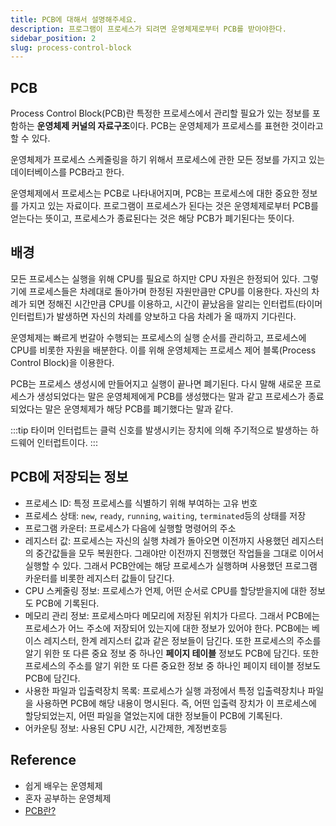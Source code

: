 ```yaml
---
title: PCB에 대해서 설명해주세요.
description: 프로그램이 프로세스가 되려면 운영체제로부터 PCB를 받아야한다.
sidebar_position: 2
slug: process-control-block
---
```


## PCB

Process Control Block(PCB)란 특정한 프로세스에서 관리할 필요가 있는 정보를 포함하는 **운영체제
커널의 자료구조**이다. PCB는 운영체제가 프로세스를 표현한 것이라고 할 수 있다.

운영체제가 프로세스 스케줄링을 하기 위해서 프로세스에 관한 모든 정보를 가지고 있는
데이터베이스를 PCB라고 한다.

운영체제에서 프로세스는 PCB로 나타내어지며, PCB는 프로세스에 대한 중요한 정보를 가지고 있는 자료이다.
프로그램이 프로세스가 된다는 것은 운영체제로부터 PCB를 얻는다는 뜻이고, 프로세스가 종료된다는 것은
해당 PCB가 폐기된다는 뜻이다.

## 배경

모든 프로세스는 실행을 위해 CPU를 필요로 하지만 CPU 자원은 한정되어 있다.
그렇기에 프로세스들은 차례대로 돌아가며 한정된 자원만큼만 CPU를 이용한다.
자신의 차례가 되면 정해진 시간만큼 CPU를 이용하고, 시간이 끝났음을 알리는 인터럽트(타이머 인터럽트)가
발생하면 자신의 차례를 양보하고 다음 차례가 올 때까지 기다린다.

운영체제는 빠르게 번갈아 수행되는 프로세스의 실행 순서를 관리하고, 프로세스에 CPU를 비롯한 자원을 배분한다.
이를 위해 운영체제는 프로세스 제어 블록(Process Control Block)을 이용한다.

PCB는 프로세스 생성시에 만들어지고 실행이 끝나면 폐기된다.
다시 말해 새로운 프로세스가 생성되었다는 말은 운영체제에게 PCB를 생성했다는 말과 같고 프로세스가 종료되었다는
말은 운영체제가 해당 PCB를 폐기했다는 말과 같다.

:::tip
타이머 인터럽트는 클럭 신호를 발생시키는 장치에 의해 주기적으로 발생하는 하드웨어 인터럽트이다.
:::

## PCB에 저장되는 정보

- 프로세스 ID: 특정 프로세스를 식별하기 위해 부여하는 고유 번호
- 프로세스 상태: `new`, `ready`, `running`, `waiting`, `terminated`등의 상태를 저장
- 프로그램 카운터: 프로세스가 다음에 실행할 명령어의 주소
- 레지스터 값: 프로세스는 자신의 실행 차례가 돌아오면 이전까지 사용했던 레지스터의 중간값들을 모두 복원한다.
  그래야만 이전까지 진행했던 작업들을 그대로 이어서 실행할 수 있다.
  그래서 PCB안에는 해당 프로세스가 실행하며 사용했던 프로그램 카운터를 비롯한 레지스터 값들이 담긴다.
- CPU 스케줄링 정보: 프로세스가 언제, 어떤 순서로 CPU를 할당받을지에 대한 정보도 PCB에 기록된다.
- 메모리 관리 정보: 프로세스마다 메모리에 저장된 위치가 다르다.
  그래서 PCB에는 프로세스가 어느 주소에 저장되어 있는지에 대한 정보가 있어야 한다.
  PCB에는 베이스 레지스터, 한계 레지스터 값과 같은 정보들이 담긴다. 또한 프로세스의 주소를 알기 위한
  또 다른 중요 정보 중 하나인 **페이지 테이블** 정보도 PCB에 담긴다.
  또한 프로세스의 주소를 알기 위한 또 다른 중요한 정보 중 하나인 페이지 테이블 정보도 PCB에 담긴다.
- 사용한 파일과 입출력장치 목록: 프로세스가 실행 과정에서 특정 입출력장치나 파일을 사용하면 PCB에 해당 내용이 명시된다.
  즉, 어떤 입출력 장치가 이 프로세스에 할당되었는지, 어떤 파일을 열었는지에 대한 정보들이 PCB에 기록된다.
- 어카운팅 정보: 사용된 CPU 시간, 시간제한, 계정번호등

## Reference

- 쉽게 배우는 운영체제
- 혼자 공부하는 운영체제
- [PCB란?](https://jwprogramming.tistory.com/16)
